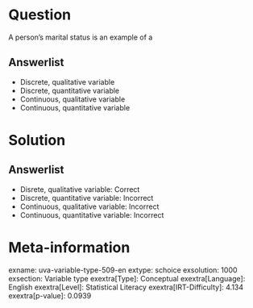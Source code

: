 Question
========

A person's marital status is an example of a

Answerlist
----------

* Discrete, qualitative variable
* Discrete, quantitative variable
* Continuous, qualitative variable
* Continuous, quantitative variable

Solution
========

Answerlist
----------

* Disrete, qualitative variable: Correct
* Discrete, quantitative variable: Incorrect
* Continuous, qualitative variable: Incorrect
* Continuous, quantitative variable: Incorrect

Meta-information
================
exname: uva-variable-type-509-en
extype: schoice
exsolution: 1000
exsection: Variable type
exextra[Type]: Conceptual
exextra[Language]: English
exextra[Level]: Statistical Literacy
exextra[IRT-Difficulty]: 4.134
exextra[p-value]: 0.0939

